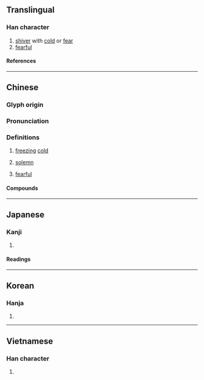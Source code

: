 {{also|凛}}
{{character info}}
==Translingual==

===Han character===
{{Han char|rn=15|rad=冫|as=13|sn=15|four=30191|canj=IMYWD|ids=⿰冫稟}}

# [[shiver]] with [[cold]] or [[fear]]
# [[fearful]]

====References====
{{Han ref|kx=0133.441|dkj=01717|dj=0298.250|hdz=10301.130|uh=51DC}}

----

==Chinese==
{{zh-forms|s=凛}}

===Glyph origin===
{{Han etym}}

===Pronunciation===
{{zh-pron
|m=lǐn
|c=lam5
|mn=lím
|mc=y
|oc=y
|cat=a
}}

===Definitions===
{{zh-hanzi}}

# [[freezing]] [[cold]]
#: {{zh-x|凜冽|freezing cold}}
# [[solemn]]
#: {{zh-x|凜然|stern; awe-inspiring}}
# {{lb|zh|literary}} [[fearful]]

====Compounds====
{{zh-der|凜冽|凜凜|凜凜冽冽|凜慄|凜然|凜然難犯|大義凜然|威風凜凜|道貌凜然|黑凜凜}}

----

==Japanese==

===Kanji===
{{ja-kanji|grade=|rs=冫13}}

# {{rfdef|ja|sort=冫13}}

====Readings====
{{ja-readings
|on=りん
|kun=さむい, すさまじ.い, おそれる
}}

----

==Korean==

===Hanja===
{{ko-hanja|름}}

# {{rfdef|ko|sort=冫13}}

----

==Vietnamese==

===Han character===
{{vi-readings|reading=[[lẫm]]|rs=冫13}}

# {{rfdef|vi|sort=冫13}}